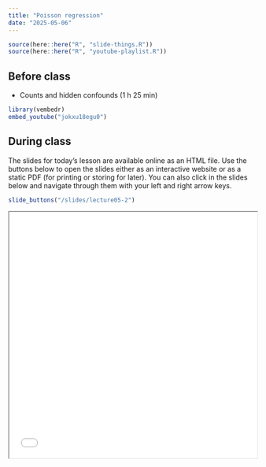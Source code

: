 ```yaml
---
title: "Poisson regression"
date: "2025-05-06"
---
```

```r
source(here::here("R", "slide-things.R"))
source(here::here("R", "youtube-playlist.R"))
```

## Before class

- <i class="fab fa-youtube"></i> Counts and hidden confounds (1 h 25 min)

```r
library(vembedr)
embed_youtube("jokxu18egu0")
```

## During class

The slides for today's lesson are available online as an HTML file. Use the buttons below to open the slides either as an interactive website or as a static PDF (for printing or storing for later). You can also click in the slides below and navigate through them with your left and right arrow keys.

```r
slide_buttons("/slides/lecture05-2")
```
<iframe src="/slides/lecture05-2.html" width="100%" height="500px"></iframe>
